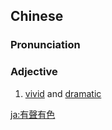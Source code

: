 {{also|有声有色}}
==Chinese==
{{zh-forms|s=有声有色}}

===Pronunciation===
{{zh-pron
|m=yǒushēngyǒusè
|c=jau5 seng1 jau5 sik1
|cat=a
}}

===Adjective===
{{zh-adj}}

# [[vivid]] and [[dramatic]]

{{zh-cat|Advanced}}

[[ja:有聲有色]]